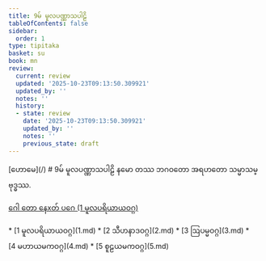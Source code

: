 ```yaml
---
title: 9မ် မူလပဏ္ဏာသပါဠိ
tableOfContents: false
sidebar:
  order: 1
type: tipitaka
basket: su
book: mn
review:
  current: review
  updated: '2025-10-23T09:13:50.309921'
  updated_by: ''
  notes: ''
  history:
  - state: review
    date: '2025-10-23T09:13:50.309921'
    updated_by: ''
    notes: ''
    previous_state: draft
---
```



<ReviewStatus review={frontmatter.review} showDetails={true} />

<HypothesisAnnotation frontmatter={frontmatter} />

<Paragraph type="center" book="mn">
[ဟောမေ](/)
</Paragraph>

<Paragraph type="center" book="mn">
# 9မ် မူလပဏ္ဏာသပါဠိ
</Paragraph>

<Paragraph number="1" book="mn">
နမော တဿ ဘဂဝတော အရဟတော သမ္မာသမ္ဗုဒ္ဓဿ.

[ဂေါ တော နေxတ် ပဂေ (1 မူလပရိယာယဝဂ္ဂ)](1.md)



</Paragraph>

<TableOfContents book="mn" section="9">
* [1 မူလပရိယာယဝဂ္ဂ](1.md)
* [2 သီဟနာဒဝဂ္ဂ](2.md)
* [3 ဩပမ္မဝဂ္ဂ](3.md)
* [4 မဟာယမကဝဂ္ဂ](4.md)
* [5 စူဠယမကဝဂ္ဂ](5.md)
</TableOfContents>